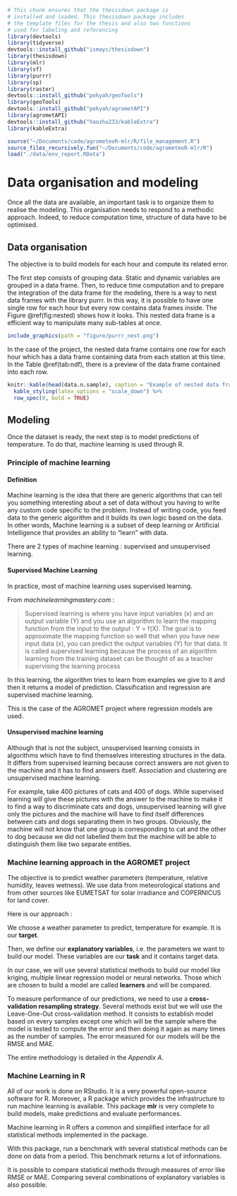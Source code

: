 ```r
# This chunk ensures that the thesisdown package is
# installed and loaded. This thesisdown package includes
# the template files for the thesis and also two functions
# used for labeling and referencing
library(devtools)
library(tidyverse)
devtools::install_github("ismayc/thesisdown")
library(thesisdown)
library(mlr)
library(sf)
library(purrr)
library(sp)
library(raster)
devtools::install_github("pokyah/geoTools")
library(geoTools)
devtools::install_github("pokyah/agrometAPI")
library(agrometAPI)
devtools::install_github("haozhu233/kableExtra")
library(kableExtra)

source("~/Documents/code/agrometeoR-mlr/R/file_management.R")
source_files_recursively.fun("~/Documents/code/agrometeoR-mlr/R")
load("./data/env_report.RData")
```


# Data organisation and modeling {#data-model}

Once all the data are available, an important task is to organize them to realise the modeling. This organisation needs to respond to a methodic approach. Indeed, to reduce computation time, structure of data have to be optimised.

## Data organisation

The objective is to build models for each hour and compute its related error.

The first step consists of grouping data. Static and dynamic variables are grouped in a data frame. Then, to reduce time computation and to prepare the integration of the data frame for the modeling, there is a way to nest data frames with the library purrr. In this way, it is possible to have one single row for each hour but every row contains data frames inside. The Figure \@ref(fig:nested) shows how it looks. This nested data frame is a efficient way to manipulate many sub-tables at once.

```r
include_graphics(path = "figure/purrr_nest.png")
```

In the case of the project, the nested data frame contains one row for each hour which has a data frame containing data from each station at this time. In the Table \@ref(tab:ndf), there is a preview of the data frame contained into each row.

```r
knitr::kable(head(data.n.sample), caption = "Example of nested data frame in a row corresponding to 2016-05-19 15:00:00") %>%
  kable_styling(latex_options = "scale_down") %>%
  row_spec(0, bold = TRUE)
```


## Modeling

Once the dataset is ready, the next step is to model predictions of temperature. To do that, machine learning is used through R.

### Principle of machine learning

#### Definition

Machine learning is the idea that there are generic algorithms that can tell you something interesting about a set of data without you having to write any custom code specific to the problem. Instead of writing code, you feed data to the generic algorithm and it builds its own logic based on the data. In other words, Machine learning is a subset of deep learning or Artificial Intelligence that provides an ability to “learn” with data. 

There are 2 types of machine learning : supervised and unsupervised learning.

#### Supervised Machine Learning

In practice, most of machine learning uses supervised learning.

From *machinelearningmastery.com* :

>Supervised learning is where you have input variables (x) and an output variable (Y) and you use an algorithm to learn the mapping function from the input to the output : Y = f(X).
The goal is to approximate the mapping function so well that when you have new input data (x), you can predict the output variables (Y) for that data.
It is called supervised learning because the process of an algorithm learning from the training dataset can be thought of as a teacher supervising the learning process

In this learning, the algorithm tries to learn from examples we give to it and then it returns a model of prediction. Classification and regression are supervised machine learning.  

This is the case of the AGROMET project where regression models are used.

#### Unsupervised machine learning

Although that is not the subject, unsupervised learning consists in algorithms which have to find themselves interesting structures in the data. It differs from supervised learning because correct answers are not given to the machine and it has to find answers itself. Association and clustering are unsupervised machine learning.

For example, take 400 pictures of cats and 400 of dogs. While supervised learning will give these pictures with the answer to the machine to make it to find a way to discriminate cats and dogs, unsupervised learning will give only the pictures and the machine will have to find itself differences between cats and dogs separating them in two groups. Obviously, the machine will not know that one group is corresponding to cat and the other to dog because we did not labelled them but the machine will be able to distinguish them like two separate entities.

### Machine learning approach in the AGROMET project

The objective is to predict weather parameters (temperature, relative humidity, leaves wetness). We use data from meteorological stations and from other sources like EUMETSAT for solar irradiance and COPERNICUS for land cover.

Here is our approach :

We choose a weather parameter to predict, temperature for example. It is our __target__.

Then, we define our __explanatory variables__, i.e. the parameters we want to build our model. These variables are our __task__ and it contains target data.

In our case, we will use several statistical methods to build our model like kriging, multiple linear regression model or neural networks. Those which are chosen to build a model are called __learners__ and will be compared.

To measure performance of our predictions, we need to use a __cross-validation resampling strategy__. Several methods exist but we will use the Leave-One-Out cross-validation method. It consists to establish model based on every samples except one which will be the sample where the model is tested to compute the error and then doing it again as many times as the number of samples. The error measured for our models will be the RMSE and MAE.

The entire methodology is detailed in the _Appendix A_.

### Machine Learning in R

All of our work is done on RStudio. It is a very powerful open-source software for R. Moreover, a R package which provides the infrastructure to run machine learning is available. This package **mlr** is very complete to build models, make predictions and evaluate performances.

Machine learning in R offers a common and simplified interface for all statistical methods implemented in the package.

With this package, run a benchmark with several statistical methods can be done on data from a period. This benchmark returns a lot of informations.

It is possible to compare statistical methods through measures of error like RMSE or MAE. Comparing several combinations of explanatory variables is also possible.

